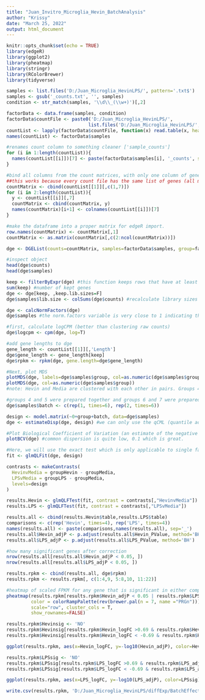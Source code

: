 ---
title: "Juan_Invitro_Microglia_Hevin_BatchAnalysis"
author: "Krissy"
date: "March 25, 2022"
output: html_document
---

```{r setup, include=FALSE}
knitr::opts_chunk$set(echo = TRUE)
library(edgeR)
library(ggplot2)
library(pheatmap)
library(stringr)
library(RColorBrewer)
library(tidyverse)
```

```{r read in data and organize factors}
samples <- list.files('D:/Juan_Microglia_HevinLPS/', pattern='.txt$')
samples <- gsub('_counts.txt', '', samples)
condition <- str_match(samples, '\\d\\_(\\w+)')[,2]

factorData <- data.frame(samples, condition)
factorData$countFile <- paste0('D:/Juan_Microglia_HevinLPS/', 
                              list.files('D:/Juan_Microglia_HevinLPS/', pattern='.txt$'))
countList <- lapply(factorData$countFile, function(x) read.table(x, header=T))
names(countList) <- factorData$samples

#renames count column to something cleaner ['sample_counts']
for (i in 1:length(countList)){
  names(countList[[i]])[7] <- paste(factorData$samples[i], '_counts', sep='')
}

#bind all columns from the count matrices, with only one column of geneIDs
##this works because every count file has the same list of genes (all mm10 genes, 24421)
countMatrix <- cbind(countList[[1]][,c(1,7)])
for (i in 2:length(countList)){
  y <- countList[[i]][,7]
  countMatrix <- cbind(countMatrix, y)
  names(countMatrix)[i+1] <- colnames(countList[[i]])[7]
}

#make the dataframe into a proper matrix for edgeR import.
row.names(countMatrix) <- countMatrix[,1]
countMatrix <- as.matrix(countMatrix[,c(2:ncol(countMatrix))])
```

```{r start edgeR differential expression}
dge <- DGEList(counts=countMatrix, samples=factorData$samples, group=factorData$condition, genes=row.names(countMatrix))

#inspect object
head(dge$counts)
head(dge$samples)
```

```{r filter DGE}
keep <- filterByExpr(dge) #this function keeps rows that have at least two samples 
sum(keep) #number of kept genes
dge <- dge[keep, ,keep.lib.sizes=F]
dge$samples$lib.size <- colSums(dge$counts) #recalculate library sizes

dge <- calcNormFactors(dge)
dge$samples #the norm.factors variable is very close to 1 indicating that a small numbers of genes does not represent any 1 library.
```

```{r sample clustering }
#first, calculate logCPM (better than clustering raw counts)
dge$logcpm <- cpm(dge, log=T)

#add gene lengths to dge
gene_length <- countList[[1]][,'Length']
dge$gene_length <- gene_length[keep]
dge$rpkm <- rpkm(dge, gene.length=dge$gene_length)

#Next, plot MDS
plotMDS(dge, labels=dge$samples$group, col=as.numeric(dge$samples$group))
plotMDS(dge, col=as.numeric(dge$samples$group))
#note: Hevin and Media are clustered with each other in pairs. Groups 4 and 5 cluster together and Groups 6 and 7 cluster together, regardless of treatment
```

```{r build and run model}
#groups 4 and 5 were prepared together and groups 6 and 7 were prepared together
dge$samples$batch <- c(rep(1, times=6), rep(2, times=6))

design <- model.matrix(~0+group+batch, data=dge$samples)
dge <- estimateDisp(dge, design) #we can only use the qCML (quantile adjusted conditional maximum likelihood method) for one factor designs

#Plot Biological Coefficient of Variation (an estimate of the negative binomial model dispersion)
plotBCV(dge) #common dispersion is quite low, 0.1 which is great.

#Here, we will use the exact test which is only applicable to single factor experiments
fit <- glmQLFit(dge, design)

contrasts <- makeContrasts(
  HevinvMedia = groupHevin - groupMedia,
  LPSvMedia = groupLPS - groupMedia,
  levels=design
)

results.Hevin <- glmQLFTest(fit, contrast = contrasts[,"HevinvMedia"])
results.LPS <- glmQLFTest(fit, contrast = contrasts[,"LPSvMedia"])


```

```{r organize output}
results.all <- cbind(results.Hevin$table,results.LPS$table)
comparisons <- c(rep('Hevin', times=4), rep('LPS', times=4))
names(results.all) <- paste(comparisons,names(results.all), sep='_')
results.all$Hevin_adjP <- p.adjust(results.all$Hevin_PValue, method='BH')
results.all$LPS_adjP <- p.adjust(results.all$LPS_PValue, method='BH')

#how many significant genes after correction
nrow(results.all[results.all$Hevin_adjP < 0.05, ])
nrow(results.all[results.all$LPS_adjP < 0.05, ])

results.rpkm <- cbind(results.all, dge$rpkm)
results.rpkm <- results.rpkm[, c(1:4,9, 5:8,10, 11:22)]

```


```{r heatmaps}
#heatmap of scaled FPKM for any gene that is significant in either comparison
pheatmap(results.rpkm[results.rpkm$Hevin_adjP < 0.05 | results.rpkm$LPS_adjP < 0.05, 11:22], 
         color = colorRampPalette(rev(brewer.pal(n = 7, name ="PRGn")))(100),
         scale="row", cluster_cols = T,
         show_rownames=FALSE)

```

```{r volcano plots}

results.rpkm$Hevinsig <- 'NO'
results.rpkm$Hevinsig[results.rpkm$Hevin_logFC >0.69 & results.rpkm$Hevin_adjP < 0.05] <- 'UP'
results.rpkm$Hevinsig[results.rpkm$Hevin_logFC < -0.69 & results.rpkm$Hevin_adjP < 0.05] <- 'DOWN'

ggplot(results.rpkm, aes(x=Hevin_logFC, y=-log10(Hevin_adjP), color=Hevinsig)) + geom_point() + scale_color_manual(values=c('blue', 'grey', 'red')) + geom_hline(yintercept=-log10(0.05)) +  geom_vline(xintercept=c(-0.69, 0.69))

results.rpkm$LPSsig <- 'NO'
results.rpkm$LPSsig[results.rpkm$LPS_logFC >0.69 & results.rpkm$LPS_adjP < 0.05] <- 'UP'
results.rpkm$LPSsig[results.rpkm$LPS_logFC < -0.69 & results.rpkm$LPS_adjP < 0.05] <- 'DOWN'

ggplot(results.rpkm, aes(x=LPS_logFC, y=-log10(LPS_adjP), color=LPSsig)) + geom_point() + scale_color_manual(values=c('blue', 'grey', 'red')) + geom_hline(yintercept=-log10(0.05)) +  geom_vline(xintercept=c(-0.69, 0.69))
```

```{r export data}
write.csv(results.rpkm, 'D:/Juan_Microglia_HevinLPS/diffExp/BatchEffectAnalysis/20220325_invitro_rnaseq_results_batch.csv')
```



